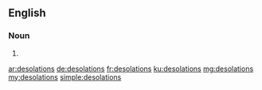 ==English==

===Noun===
{{head|en|noun plural form}}

# {{plural of|desolation|lang=en}}

[[ar:desolations]]
[[de:desolations]]
[[fr:desolations]]
[[ku:desolations]]
[[mg:desolations]]
[[my:desolations]]
[[simple:desolations]]